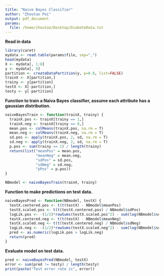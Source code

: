 ```yaml
---
title: "Naive Bayes Classifier"
author: "Zhoutao Pei"
output: pdf_document
params:
  file: /home/zhoutao/Desktop/DiabeteData.txt
---
```


**Read in data**
```r
library(caret)
mydata <- read.table(params$file, sep=",")
head(mydata)
X <- mydata[, 1:8]
y <- mydata[, 9]
partition <- createDataPartition(y, p=0.8, list=FALSE)
trainX <- X[partition,]
trainy <- y[partition]
testX <- X[-partition,]
testy <- y[-partition]
```

**Function to train a Naiva Bayes classifier, assume each attribute has a gaussian distribution.**

```r
naiveBayesTrain <- function(trainX, trainy) {
  trainX.pos <- trainX[trainy == 1,]
  trainX.neg <- trainX[trainy == 0,]
  mean.pos <- colMeans(trainX.pos, na.rm = T)
  mean.neg <- colMeans(trainX.neg, na.rm = T)
  sd.pos <- apply(trainX.pos, 2, sd, na.rm = T)
  sd.neg <- apply(trainX.neg, 2, sd, na.rm = T)
  p.pos <- sum(trainy == 1) / length(trainy)
  return(list("meanPos" = mean.pos, 
              "meanNeg" = mean.neg,
              "sdPos" = sd.pos,
              "sdNeg" = sd.neg,
              "pPos" = p.pos))
}

NBmodel <- naiveBayesTrain(trainX, trainy)
```

**Function to make predictions on test data.**

```r
naiveBayesPred <- function(NBmodel, testX) {
  testX.centered.pos <- t(t(testX) - NBmodel$meanPos)
  testX.scaled.pos <- t(t(testX.centered.pos) / NBmodel$sdPos)
  logLik.pos <- -(1/2)*rowSums(testX.scaled.pos^2) - sum(log(NBmodel$sdPos)) + log(NBmodel$pPos)
  testX.centered.neg <- t(t(testX) - NBmodel$meanNeg)
  testX.scaled.neg <- t(t(testX.centered.neg) / NBmodel$sdNeg)
  logLik.neg <- -(1/2)*rowSums(testX.scaled.neg^2) - sum(log(NBmodel$sdNeg)) + log(1-NBmodel$pPos)
  pred <- as.numeric(logLik.pos > logLik.neg)
  return(pred)
}
```

**Evaluate model on test data.**

```r
pred <- naiveBayesPred(NBmodel, testX)
error <- sum(pred != testy) / length(testy)
print(paste("Test error rate is", error))
```
